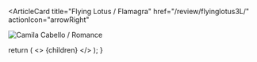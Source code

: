 <ArticleCard
  title="Flying Lotus / Flamagra"
  href="/review/flyinglotus3L/"
  actionIcon="arrowRight"
>

![Camila Cabello / Romance](../../images/cd/flyinglotus3L.png)

</ArticleCard>

  return (
    <>
      {children}
    </>
  );
}